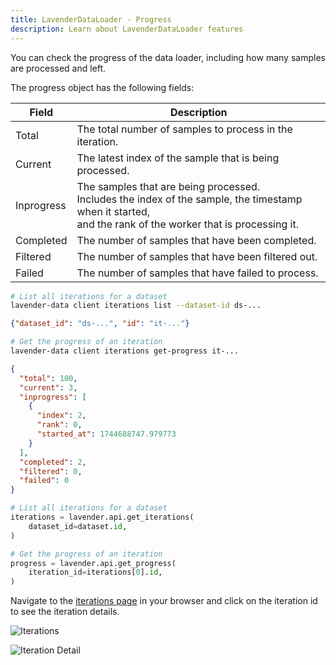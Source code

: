 ```yaml
---
title: LavenderDataLoader - Progress
description: Learn about LavenderDataLoader features
---
```



You can check the progress of the data loader, including how many samples are processed and left.

The progress object has the following fields:

| Field | Description |
|-------|-------------|
| Total | The total number of samples to process in the iteration. |
| Current | The latest index of the sample that is being processed. |
| Inprogress | The samples that are being processed.<br/>Includes the index of the sample, the timestamp when it started,<br/>and the rank of the worker that is processing it. |
| Completed | The number of samples that have been completed. |
| Filtered | The number of samples that have been filtered out. |
| Failed | The number of samples that have failed to process. |

<Tabs syncKey="ui-or-py">
  <TabItem value="cli" label="CLI">

```bash
# List all iterations for a dataset
lavender-data client iterations list --dataset-id ds-...
```
```json
{"dataset_id": "ds-...", "id": "it-..."}
```

```bash
# Get the progress of an iteration
lavender-data client iterations get-progress it-...
```
```json
{
  "total": 100,
  "current": 3,
  "inprogress": [
    {
      "index": 2,
      "rank": 0,
      "started_at": 1744688747.979773
    }
  ],
  "completed": 2,
  "filtered": 0,
  "failed": 0
}
```

  </TabItem>
  <TabItem value="python" label="Python">

```python
# List all iterations for a dataset
iterations = lavender.api.get_iterations(
    dataset_id=dataset.id,
)

# Get the progress of an iteration
progress = lavender.api.get_progress(
    iteration_id=iterations[0].id,
)
```

  </TabItem>
  <TabItem value="web-ui" label="Web UI">

Navigate to the [iterations page](http://localhost:3000/iterations) in your browser and click on the iteration id to see the iteration details.

![Iterations](/web-ui/web-ui-iterations.png)

![Iteration Detail](/web-ui/web-ui-iteration-detail.png)

  </TabItem>
</Tabs>


